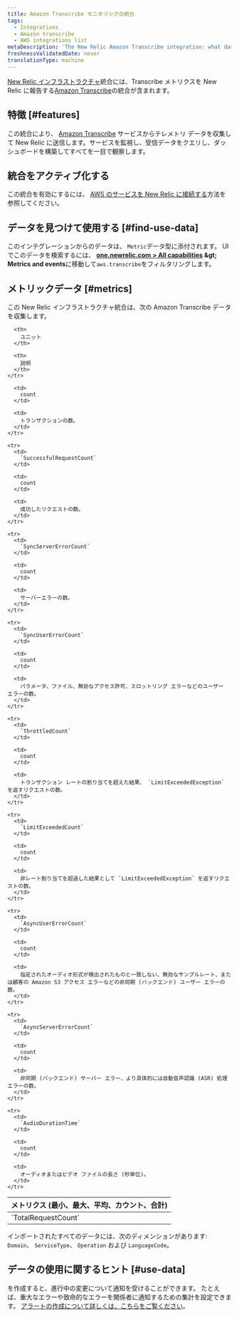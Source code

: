 ```yaml
---
title: Amazon Transcribe モニタリングの統合
tags:
  - Integrations
  - Amazon transcribe
  - AWS integrations list
metaDescription: 'The New Relic Amazon Transcribe integration: what data it reports, and how to enable it.'
freshnessValidatedDate: never
translationType: machine
---
```


[New Relic インフラストラクチャ](/docs/infrastructure/introduction-infra-monitoring)統合には、Transcribe メトリクスを New Relic に報告する[Amazon Transcribe](https://aws.amazon.com/transcribe)の統合が含まれます。

## 特徴 [#features]

この統合により、 [Amazon Transcribe](https://aws.amazon.com/transcribe/) サービスからテレメトリ データを収集して New Relic に送信します。サービスを監視し、受信データをクエリし、ダッシュボードを構築してすべてを一目で観察します。

## 統合をアクティブ化する

この統合を有効にするには、 [AWS のサービスを New Relic に接続する](/docs/infrastructure/amazon-integrations/connect/aws-metric-stream/#set-up-metric-stream)方法を参照してください。

## データを見つけて使用する [#find-use-data]

このインテグレーションからのデータは、 `Metric`データ型に添付されます。 UI でこのデータを検索するには、 <DNT>**[one.newrelic.com &gt; All capabilities](https://one.newrelic.com/all-capabilities) &amp;gt; Metrics and events**</DNT>に移動して`aws.transcribe`をフィルタリングします。

## メトリックデータ [#metrics]

この New Relic インフラストラクチャ統合は、次の Amazon Transcribe データを収集します。

<table>
  <thead>
    <tr>
      <th style={{ width: "200px" }}>
        メトリクス (最小、最大、平均、カウント、合計)
      </th>

      <th>
        ユニット
      </th>

      <th>
        説明
      </th>
    </tr>
  </thead>

  <tbody>
    <tr>
      <td>
        `TotalRequestCount`
      </td>

      <td>
        count
      </td>

      <td>
        トランザクションの数。
      </td>
    </tr>

    <tr>
      <td>
        `SuccessfulRequestCount`
      </td>

      <td>
        count
      </td>

      <td>
        成功したリクエストの数。
      </td>
    </tr>

    <tr>
      <td>
        `SyncServerErrorCount`
      </td>

      <td>
        count
      </td>

      <td>
        サーバーエラーの数。
      </td>
    </tr>

    <tr>
      <td>
        `SyncUserErrorCount`
      </td>

      <td>
        count
      </td>

      <td>
        パラメータ、ファイル、無効なアクセス許可、スロットリング エラーなどのユーザー エラーの数。
      </td>
    </tr>

    <tr>
      <td>
        `ThrottledCount`
      </td>

      <td>
        count
      </td>

      <td>
        トランザクション レートの割り当てを超えた結果、 `LimitExceededException` を返すリクエストの数。
      </td>
    </tr>

    <tr>
      <td>
        `LimitExceededCount`
      </td>

      <td>
        count
      </td>

      <td>
        非レート割り当てを超過した結果として `LimitExceededException` を返すリクエストの数。
      </td>
    </tr>

    <tr>
      <td>
        `AsyncUserErrorCount`
      </td>

      <td>
        count
      </td>

      <td>
        指定されたオーディオ形式が検出されたものと一致しない、無効なサンプルレート、または顧客の Amazon S3 アクセス エラーなどの非同期 (バックエンド) ユーザー エラーの数。
      </td>
    </tr>

    <tr>
      <td>
        `AsyncServerErrorCount`
      </td>

      <td>
        count
      </td>

      <td>
        非同期 (バックエンド) サーバー エラー、より具体的には自動音声認識 (ASR) 処理エラーの数。
      </td>
    </tr>

    <tr>
      <td>
        `AudioDurationTime`
      </td>

      <td>
        count
      </td>

      <td>
        オーディオまたはビデオ ファイルの長さ (秒単位)。
      </td>
    </tr>
  </tbody>
</table>

インポートされたすべてのデータには、次のディメンションがあります: `Domain`、 `ServiceType`、 `Operation` および `LanguageCode`。

## データの使用に関するヒント [#use-data]

<InlinePopover type="alerts" />を作成すると、進行中の変更について通知を受けることができます。 たとえば、重大なエラーや致命的なエラーを関係者に通知するための集計を設定できます。 [アラートの作成について詳しくは、こちらをご覧ください](/docs/alerts-applied-intelligence/new-relic-alerts/learn-alerts/introduction-alerts)。